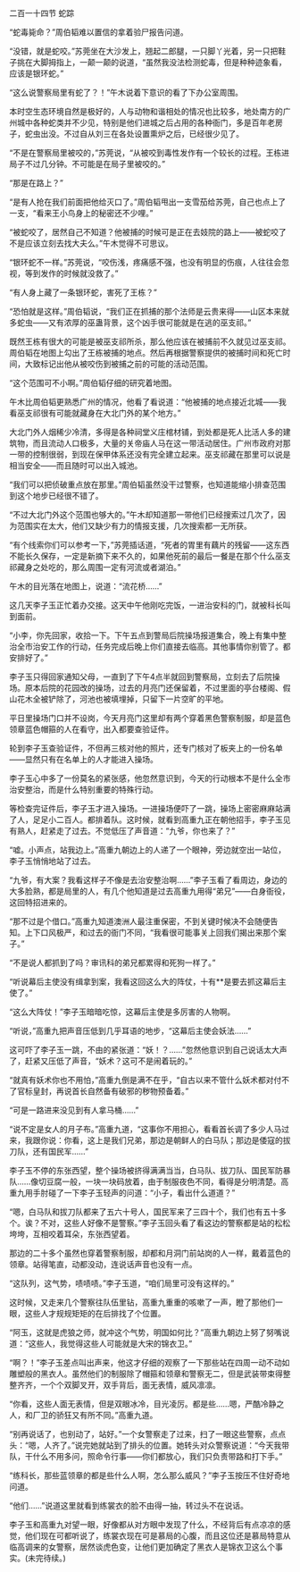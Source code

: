 

二百一十四节 蛇踪

“蛇毒毙命？”周伯韬难以置信的拿着验尸报告问道。

“没错，就是蛇咬。”苏莞坐在大沙发上，翘起二郎腿，一只脚丫光着，另一只把鞋子挑在大脚拇指上，一颠一颠的说道，“虽然我没法检测蛇毒，但是种种迹象看，应该是银环蛇。”

“这么说警察局里有蛇了？！”午木说着下意识的看了下办公室周围。

本时空生态环境自然是极好的，人与动物和谐相处的情况也比较多，地处南方的广州城中各种蛇类并不少见，特别是他们进城之后占用的各种衙门，多是百年老房子，蛇虫出没。不过自从刘三在各处设置熏炉之后，已经很少见了。

“不是在警察局里被咬的，”苏莞说，“从被咬到毒性发作有一个较长的过程。王栋进局子不过几分钟。不可能是在局子里被咬的。”

“那是在路上？”

“是有人抢在我们前面把他给灭口了。”周伯韬甩出一支雪茄给苏莞，自己也点上了一支，“看来王小鸟身上的秘密还不少哩。”

“被蛇咬了，居然自己不知道？他被捕的时候可是正在去妓院的路上――被蛇咬了不是应该立刻去找大夫么。”午木觉得不可思议。

“银环蛇不一样。”苏莞说，“咬伤浅，疼痛感不强，也没有明显的伤痕，人往往会忽视，等到发作的时候就没救了。”

“有人身上藏了一条银环蛇，害死了王栋？”

“恐怕就是这样。”周伯韬说，“我们正在抓捕的那个法师是云贵来得――山区本来就多蛇虫――又有浓厚的巫蛊背景，这个凶手很可能就是在逃的巫支祁。”

既然王栋有很大的可能是被巫支祁所杀，那么他应该在被捕前不久就见过巫支祁。周伯韬在地图上勾出了王栋被捕的地点。然后再根据警察提供的被捕时间和死亡时间，大致标记出他从被咬伤到被捕之前的可能的活动范围。

“这个范围可不小啊。”周伯韬仔细的研究着地图。

午木比周伯韬更熟悉广州的情况，他看了看说道：“他被捕的地点接近北城――我看巫支祁很有可能就藏身在大北门外的某个地方。”

大北门外人烟稀少冷清，多得是各种祠堂义庄棺材铺，到处都是死人比活人多的建筑物，而且流动人口极多，大量的关帝庙人马在这一带活动居住。广州市政府对那一带的控制很弱，到现在保甲体系还没有完全建立起来。巫支祁藏在那里可以说是相当安全――而且随时可以出入城池。

“我们可以把侦破重点放在那里。”周伯韬虽然没干过警察，也知道能缩小排查范围到这个地步已经很不错了。

“不过大北门外这个范围也够大的。”午木却知道那一带他们已经搜索过几次了，因为范围实在太大，他们又缺少有力的情报支援，几次搜索都一无所获。

“有个线索你们可以参考一下，”苏莞插话道，“死者的胃里有藕片的残留――这东西不能长久保存，一定是新摘下来不久的，如果他死前的最后一餐是在那个什么巫支祁藏身之处吃的，那么周围一定有河流或者湖泊。”

午木的目光落在地图上，说道：“流花桥……”

这几天李子玉正忙着办交接。这天中午他刚吃完饭，一进治安科的门，就被科长叫到面前。

“小李，你先回家，收拾一下。下午五点到警局后院操场报道集合，晚上有集中整治全市治安工作的行动，任务完成后晚上你们直接去临高。其他事情你别管了。都安排好了。”

李子玉只得回家通知父母，一直到了下午4点半就回到警察局，立刻去了后院操场。原本后院的花园改的操场，过去的月亮门还保留着，不过里面的亭台楼阁、假山花木全被铲除了，河池也被填埋掉，只留下一片空旷的平地。

平日里操场门口并不设岗，今天月亮门这里却有两个穿着黑色警察制服，却是蓝色领章蓝色帽箍的人在看守，出入都要查验证件。

轮到李子玉查验证件，不但再三核对他的照片，还专门核对了板夹上的一份名单――显然只有在名单上的人才能进入操场。

李子玉心中多了一份莫名的紧张感，他忽然意识到，今天的行动根本不是什么全市治安整治，而是什么特别重要的特殊行动。

等检查完证件后，李子玉才进入操场。一进操场便吓了一跳，操场上密密麻麻站满了人，足足小二百人。都排着队。这时候，就看到高重九正在朝他招手，李子玉见有熟人，赶紧走了过去。不觉低压了声音道：“九爷，你也来了？”

“嘘。小声点，站我边上。”高重九朝边上的人递了一个眼神，旁边就空出一站位，李子玉悄悄地站了过去。

“九爷，有大案？我看这样子不像是去治安整治啊……”李子玉看了看周边，身边的大多脸熟，都是局里的人，有几个他知道是过去高重九用得“弟兄”――白身衙役，这回特招进来的。

“那不过是个借口。”高重九知道澳洲人最注重保密，不到关键时候决不会随便告知。上下口风极严，和过去的衙门不同，“我看很可能事关上回我们揭出来那个案子。”

“不是说人都抓到了吗？审讯科的弟兄都累得和死狗一样了。”

“听说幕后主使没有缉拿到案，我看这回这么大的阵仗，十有**是要去抓这幕后主使了。”

“这么大阵仗！”李子玉暗暗吃惊，这幕后主使是多厉害的人物啊。

“听说，”高重九把声音压低到几乎耳语的地步，“这幕后主使会妖法……”

这可吓了李子玉一跳，不由的紧张道：“妖！？……”忽然他意识到自己说话太大声了，赶紧又压低了声音，“妖术？这可不是闹着玩的。”

“就真有妖术你也不用怕，”高重九倒是满不在乎，“自古以来不管什么妖术都对付不了官标皇封，再说首长自然备有破邪的秽物预备着。”

“可是一路进来没见到有人拿马桶……”

“说不定是女人的月子布。”高重九道，“这事你不用担心，看看首长调了多少人马过来，我跟你说：你看，这上是我们兄弟，那边是朝鲜人的白马队；那边是倭寇的拔刀队，还有国民军……”

李子玉不停的东张西望，整个操场被挤得满满当当，白马队、拔刀队、国民军防暴队……像切豆腐一般，一块一块码放着，由于制服夜色不同，看得是分明清楚。高重九用手肘碰了一下李子玉轻声的问道：“小子，看出什么道道？”

“嗯，白马队和拔刀队都来了五六十号人，国民军来了三四十个，我们也有五十多个。诶？不对，这些人好像不是警察。”李子玉回头看了看这边的警察都是站的松松垮垮，互相咬着耳朵，东张西望着。

那边的二十多个虽然也穿着警察制服，却都和月洞门前站岗的人一样，戴着蓝色的领章。站得笔直，动都没动，连说话声音也没有一点。

“这队列，这气势，啧啧啧。”李子玉道，“咱们局里可没有这样的。”

这时候，又走来几个警察往队伍里钻，高重九重重的咳嗽了一声，瞪了那他们一眼，这些人才规规矩矩的在后排找了个位置。

“阿玉，这就是虎狼之师，就冲这个气势，明国如何比？”高重九朝边上努了努嘴说道：“这些人，我觉得这些人可能就是大宋的锦衣卫。”

“啊？！”李子玉差点叫出声来，他这才仔细的观察了一下那些站在四周一动不动如雕塑般的黑衣人。虽然他们的制服除了帽箍和领章和警察无二，但是武装带束得整整齐齐，一个个双脚叉开，双手背后，面无表情，威风凛凛。

“你看，这些人面无表情，但是双眼冰冷，目光凌厉。都是些……嗯，严酷冷静之人，和厂卫的骄狂又有所不同。”高重九道。

“别再说话了，也别动了，站好。”一个女警察走了过来，扫了一眼这些警察，点点头：“嗯，人齐了。”说完她就站到了排头的位置。她转头对众警察说道：“今天我带队，干什么不用多问，照命令行事――你们都放心，我们只负责带路和打下手。”

“练科长，那些蓝领章的都是些什么人啊，怎么那么威风？”李子玉按压不住好奇地问道。

“他们……”说道这里就看到练裳衣的脸不由得一抽，转过头不在说话。

李子玉和高重九对望一眼，好像都从对方眼中发现了什么，不经背后有点凉凉的感觉，他们现在可都听说了，练裳衣现在可是慕局的心腹，而且这位还是慕局特意从临高调来的女警察，居然谈虎色变，让他们更加确定了黑衣人是锦衣卫这么个事实。(未完待续。)

